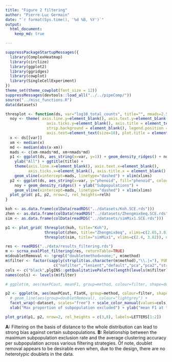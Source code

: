 ```yaml
---
title: "Figure 2 filtering"
author: "Pierre-Luc Germain"
date: "`r format(Sys.time(), '%d %B, %Y')`"
output:
  html_document:
    keep_md: true

---
```



```r
suppressPackageStartupMessages({
  library(ComplexHeatmap)
  library(circlize)
  library(ggplot2)
  library(ggridges)
  library(cowplot)
  library(SingleCellExperiment)
})
theme_set(theme_cowplot(font_size = 12))
suppressMessages(devtools::load_all("../../pipeComp/"))
source("../misc_functions.R")
data(datasets)
```

```r
thresplot <- function(ds, var="log10_total_counts", title="", nmads=2.5, relh=c(1,2), xlims=range(ds[[var]])){
  noy <- theme( axis.line.y=element_blank(), axis.text.y=element_blank(),
                  axis.ticks.y=element_blank(), axis.title = element_text(size=11), 
                  strip.background = element_blank(), legend.position = "none",
                  axis.text=element_text(size=10), plot.title = element_text(size=12))
  x <- ds[[var]]
  xm <- median(x)
  md <- median(abs(x-xm))
  mads <- c(xm-nmads*md, xm+nmads*md)
  p1 <- ggplot(ds, aes_string(x=var, y=1)) + geom_density_ridges() + noy + 
    ylab("All") + ggtitle(title) +  
    theme(axis.line.x=element_blank(), axis.text.x=element_blank(), 
          axis.ticks.x=element_blank(), axis.title.x = element_blank() ) +
    geom_vline(xintercept=mads, linetype="dashed") + xlim(xlims)
  p2 <- ggplot(ds, aes_string(x=var, y="phenoid", fill="phenoid", colour="phenoid")) + 
    noy + geom_density_ridges() + ylab("Subpopulations") +
    geom_vline(xintercept=mads, linetype="dashed") + xlim(xlims)
  plot_grid( p1, p2, nrow=2, rel_heights=relh)
}

koh <- as.data.frame(colData(readRDS("../datasets/Koh.SCE.rds")))
zhen <- as.data.frame(colData(readRDS("../datasets/Zhengmix8eq.SCE.rds")))
sim <- as.data.frame(colData(readRDS("../datasets/simMix1.SCE.rds")))

p1 <- plot_grid( thresplot(koh, title="Koh"),
                 thresplot(zhen, title="Zhengmix8eq", xlims=c(2.65,3.8)),
                 thresplot(sim, title="simMix1", xlims=c(2.4, 3.82)), nrow=1)
```

```r
res <- readRDS("../data/results_filtering.rds")
m <- scrna_evalPlot_filtering(res, returnTable=TRUE)
m$doubletRemoval <- !grepl("doubletmethod=none;", m$method)
m$filter <- factor(sapply(strsplit(as.character(m$method),"\\.|="), FUN=function(x) rev(x)[1]),
                     c("nofilter","lenient","default","pca","pca2","stringent","veryStringent"))
cols <- c("black",plgINS::getQualitativePalette(length(levels(m$filter))-1))
names(cols) <- levels(m$filter)

# ggplot(m, aes(maxPCout, meanF1, group=method, colour=filter, shape=doubletRemoval)) + geom_point(size=3) + facet_wrap(~dataset, scales="free") + scale_color_manual(values=cols) + xlab("Max proportion of subpopulation excluded")

p2 <- ggplot(m, aes(maxPCout, F1atK, group=method, colour=filter, shape=doubletRemoval)) + geom_point(size=3) +
  # geom_line(aes(group=doubletRemoval), colour="lightgrey") + 
  facet_wrap(~dataset, scales="free") + scale_color_manual(values=cols) + 
  xlab("Max proportion of subpopulation excluded") + ylab("mean F1 at true number of clusters")

plot_grid(p1, p2, nrow=2, rel_heights = c(3,8), labels=LETTERS[1:2])
```

**A:** Filtering on the basis of distance to the whole distribution can lead to strong bias against certain subpopulations. **B:** Relationship between the maximum subpopulation exclusion rate and the average clustering accuracy per subpopulation across various filtering strategies. Of note, doublet removal appears to be desirable even when, due to the design, there are no heterotypic doublets in the data.

